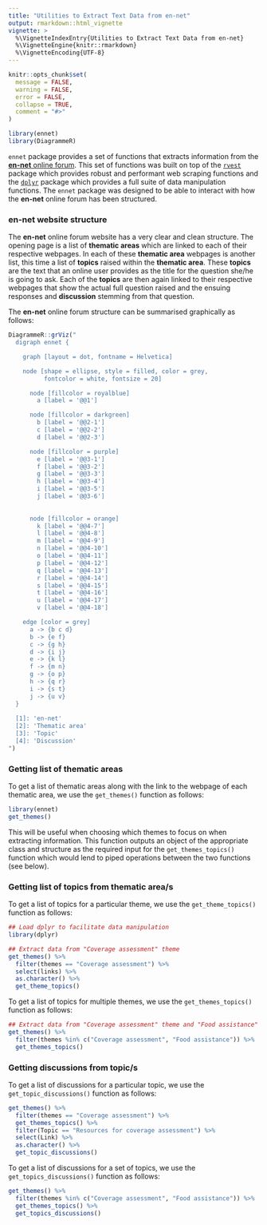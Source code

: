 ```yaml
---
title: "Utilities to Extract Text Data from en-net"
output: rmarkdown::html_vignette
vignette: >
  %\VignetteIndexEntry{Utilities to Extract Text Data from en-net}
  %\VignetteEngine{knitr::rmarkdown}
  %\VignetteEncoding{UTF-8}
---
```


```r
knitr::opts_chunk$set(
  message = FALSE,
  warning = FALSE,
  error = FALSE,
  collapse = TRUE,
  comment = "#>"
)
```

```r
library(ennet)
library(DiagrammeR)
```

`ennet` package provides a set of functions that extracts information from the [**en-net** online forum](https://www.en-net.org). This set of functions was built on top of the [`rvest`](https://rvest.tidyverse.org) package which provides robust and performant web scraping functions and the [`dplyr`](https://dplyr.tidyverse.org) package which provides a full suite of data manipulation functions. The `ennet` package was designed to be able to interact with how the **en-net** online forum has been structured.

### en-net website structure

The **en-net** online forum website has a very clear and clean structure. The opening page is a list of **thematic areas** which are linked to each of their respective webpages. In each of these **thematic area** webpages is another list, this time a list of **topics** raised within the **thematic area**. These **topics** are the text that an online user provides as the title for the question she/he is going to ask. Each of the **topics** are then again linked to their respective webpages that show the actual full question raised and the ensuing responses and **discussion** stemming from that question.

The **en-net** online forum structure can be summarised graphically as follows:

```r
DiagrammeR::grViz("
  digraph ennet {

    graph [layout = dot, fontname = Helvetica]

    node [shape = ellipse, style = filled, color = grey, 
          fontcolor = white, fontsize = 20]

      node [fillcolor = royalblue]
        a [label = '@@1']

      node [fillcolor = darkgreen]
        b [label = '@@2-1'] 
        c [label = '@@2-2']
        d [label = '@@2-3']

      node [fillcolor = purple]
        e [label = '@@3-1']
        f [label = '@@3-2']
        g [label = '@@3-3']
        h [label = '@@3-4']
        i [label = '@@3-5']
        j [label = '@@3-6']
        
        
      node [fillcolor = orange]
        k [label = '@@4-7']
        l [label = '@@4-8']
        m [label = '@@4-9']
        n [label = '@@4-10']
        o [label = '@@4-11']
        p [label = '@@4-12']
        q [label = '@@4-13']
        r [label = '@@4-14']
        s [label = '@@4-15']
        t [label = '@@4-16']
        u [label = '@@4-17']
        v [label = '@@4-18']

    edge [color = grey]
      a -> {b c d}
      b -> {e f}
      c -> {g h}
      d -> {i j}
      e -> {k l}
      f -> {m n}
      g -> {o p}
      h -> {q r}
      i -> {s t}
      j -> {u v}
  }
  
  [1]: 'en-net'  
  [2]: 'Thematic area'
  [3]: 'Topic'
  [4]: 'Discussion'
")
```

### Getting list of thematic areas

To get a list of thematic areas along with the link to the webpage of each thematic area, we use the `get_themes()` function as follows:

```r
library(ennet)
get_themes()
```

This will be useful when choosing which themes to focus on when extracting information. This function outputs an object of the appropriate class and structure as the required input for the `get_themes_topics()` function which would lend to piped operations between the two functions (see below).

### Getting list of topics from thematic area/s

To get a list of topics for a particular theme, we use the `get_theme_topics()` function as follows:

```r
## Load dplyr to facilitate data manipulation
library(dplyr)

## Extract data from "Coverage assessment" theme
get_themes() %>%
  filter(themes == "Coverage assessment") %>%
  select(links) %>%
  as.character() %>%
  get_theme_topics()
```

To get a list of topics for multiple themes, we use the `get_themes_topics()` function as follows:

```r
## Extract data from "Coverage assessment" theme and "Food assistance" theme
get_themes() %>%
  filter(themes %in% c("Coverage assessment", "Food assistance")) %>%
  get_themes_topics()
```

### Getting discussions from topic/s

To get a list of discussions for a particular topic, we use the `get_topic_discussions()` function as follows:

```r
get_themes() %>%
  filter(themes == "Coverage assessment") %>%
  get_themes_topics() %>%
  filter(Topic == "Resources for coverage assessment") %>%
  select(Link) %>%
  as.character() %>%
  get_topic_discussions()
```

To get a list of discussions for a set of topics, we use the `get_topics_discussions()` function as follows:

```r
get_themes() %>%
  filter(themes %in% c("Coverage assessment", "Food assistance")) %>%
  get_themes_topics() %>%
  get_topics_discussions()
```

